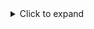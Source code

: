 <details><summary>Click to expand</summary><p>

#### 1. Tools required:

- Dish soap, as a lubricant between the tire and inner tube.
- Torque wrench with a 6 mm hex bit.
- Paint pen or similar fastener marking pen.
- Drill or ratchet with 6 mm hex bit.
- A Clearpath wheel installation tool, or two [M8×1.25 X 35 fully threaded socket head screws](https://www.mcmaster.com/91292A151/).
- Tire inflation pump or compressor, with a pressure gauge (not shown in the image).

<figure>
  <center>
    <img
      src="/img/robot_images/husky_images/robot_husky_34.jpg"
      width="1000"
    />
  </center>
</figure>

---

#### 2. Note the direction of travel.

You will need to face the tread chevrons pointing towards the forward travel of the robot.
This will impact which side the tire air-fill stem is installed on.

- Right side wheel, with stem on the right side
- Left side wheel, with stem on the left side.

This is not critical, but improves access to filling the tire with air when it is installed on the robot.

<figure>
  <center>
    <img
      src="/img/robot_images/husky_images/robot_husky_35.jpg"
      width="1000"
    />
  </center>
</figure>

---

#### 3. Place inner tube on tire, with a half-doughnut shape.

Place this on side of the tire where you want the air-fill stem to be.
The picture show is for a wheel on the left side of the Husky.

<figure>
  <center>
    <img
      src="/img/robot_images/husky_images/robot_husky_36.jpg"
      width="1000"
    />
  </center>
</figure>

---

#### 4. Push the inner tube into the tire.

Try to keep the half-doughnut shape.

<figure>
  <center>
    <img
      src="/img/robot_images/husky_images/robot_husky_37.jpg"
      width="1000"
    />
  </center>
</figure>

---

#### 5. Spread dish soap on the outside curved section of both halves of the slipt-rim.

<figure>
  <center>
    <img
      src="/img/robot_images/husky_images/robot_husky_38.jpg"
      width="1000"
    />
  </center>
</figure>

<figure>
  <center>
    <img
      src="/img/robot_images/husky_images/robot_husky_39.jpg"
      width="1000"
    />
  </center>
</figure>

---

#### 6. Spread dish soap on the edge of the tire, where it will touch the rim.

Do this for both sides of the tire.

<figure>
  <center>
    <img
      src="/img/robot_images/husky_images/robot_husky_40.jpg"
      width="1000"
    />
  </center>
</figure>

---

#### 7. Slide the air-fill stem through the rim.

Then push the rim onto the tire's face.

<figure>
  <center>
    <img
      src="/img/robot_images/husky_images/robot_husky_41.jpg"
      width="1000"
    />
  </center>
</figure>

---

#### 8. Flip the wheel over.

Adjust the inner tube so it is sitting around the perimeter of the rim.
You want to make sure the inner tube does not get pinched between the two rims in the following steps.

<figure>
  <center>
    <img
      src="/img/robot_images/husky_images/robot_husky_42.jpg"
      width="1000"
    />
  </center>
</figure>

---

#### 9. Connect the two halves of the split rim using the intallation tool or two bolts.

Note that the threaded adaper plate does on the side of the rim with the air-fill-stem.
This adapter plate will be visible on the outside of the robot.

<figure>
  <center>
    <img
      src="/img/robot_images/husky_images/robot_husky_43.jpg"
      width="1000"
    />
  </center>
</figure>

<figure>
  <center>
    <img
      src="/img/robot_images/husky_images/robot_husky_44.jpg"
      width="1000"
    />
  </center>
</figure>

<figure>
  <center>
    <img
      src="/img/robot_images/husky_images/robot_husky_45.jpg"
      width="1000"
    />
  </center>
</figure>

---

#### 10. Clamp the two halves together using M8×1.25 X 12 screws.

You will need to remove the installation tool to access two of the four screw locations.

<figure>
  <center>
    <img
      src="/img/robot_images/husky_images/robot_husky_46.jpg"
      width="1000"
    />
  </center>
</figure>

<figure>
  <center>
    <img
      src="/img/robot_images/husky_images/robot_husky_47.jpg"
      width="1000"
    />
  </center>
</figure>

---

#### 11. Torque all four screws to 13 N·m.

<figure>
  <center>
    <img
      src="/img/robot_images/husky_images/robot_husky_48.jpg"
      width="1000"
    />
  </center>
</figure>

---

#### 12. Mark the 4 screws and rim.

This will let you know if screws have loosened in service.

<figure>
  <center>
    <img
      src="/img/robot_images/husky_images/robot_husky_49.jpg"
      width="1000"
    />
  </center>
</figure>

---

#### 13. Inflate the inner tube to 138 kPa (20 psi).

Bounce the tire on the floor a few times after you have inflated it, and removed the compressor.
The bounching will help seat the tire's bead.

:::note

You can drop the pressure after the tire's bead has seated.
YOu can drop the pressure to as low as 69 kPa (10 psi)

:::

<figure>
  <center>
    <img
      src="/img/robot_images/husky_images/robot_husky_50.jpg"
      width="1000"
    />
  </center>
</figure>

---

#### 14. Check the tire for any odd stretching, wrinkles, or warped areas.

These anomalies can cause the Husky to not drive straight, and affect your autonomy program's performance.

</p></details>
